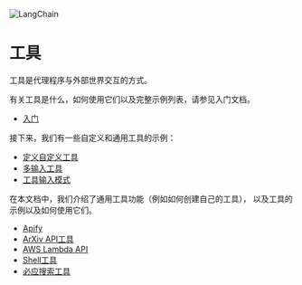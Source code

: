 


<Head>
  <script>
    {
      `(function() {
         var _hmt = _hmt || [];
(function() {
  var hm = document.createElement("script");
  hm.src = "https://hm.baidu.com/hm.js?e60fb290e204e04c5cb6f79b0ac1e697";
  var s = document.getElementsByTagName("script")[0]; 
  s.parentNode.insertBefore(hm, s);
})();
       })();`
    }
  </script>
</Head>

![LangChain](https://pica.zhimg.com/50/v2-56e8bbb52aa271012541c1fe1ceb11a2_r.gif)


工具
=================================================



工具是代理程序与外部世界交互的方式。
 



有关工具是什么，如何使用它们以及完整示例列表，请参见入门文档。
 



* [入门](tools/getting_started)




接下来，我们有一些自定义和通用工具的示例：
 



* [定义自定义工具](tools/custom_tools)
* [多输入工具](tools/multi_input_tool)
* [工具输入模式](tools/tool_input_validation)




在本文档中，我们介绍了通用工具功能（例如如何创建自己的工具），
以及工具的示例以及如何使用它们。
 



* [Apify](tools/examples/apify)
* [ArXiv API工具](tools/examples/arxiv)
* [AWS Lambda API](tools/examples/awslambda)
* [Shell工具](tools/examples/bash)
* [必应搜索工具](tools/examples/bing)